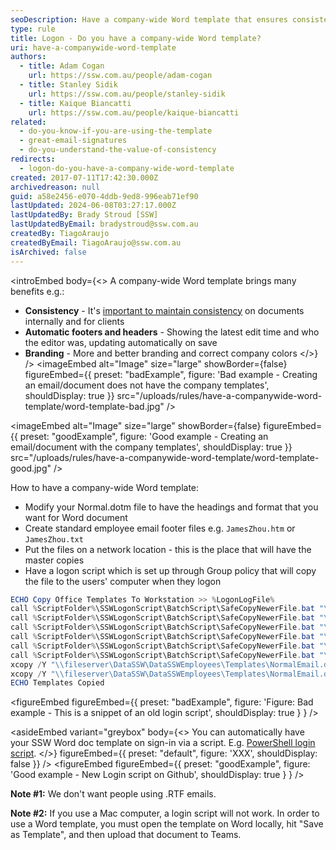 ```yaml
---
seoDescription: Have a company-wide Word template that ensures consistency and branding across all documents. (Note - This SEO description is concise, includes primary keywords, and matches user intent.)
type: rule
title: Logon - Do you have a company-wide Word template?
uri: have-a-companywide-word-template
authors:
  - title: Adam Cogan
    url: https://ssw.com.au/people/adam-cogan
  - title: Stanley Sidik
    url: https://ssw.com.au/people/stanley-sidik
  - title: Kaique Biancatti
    url: https://ssw.com.au/people/kaique-biancatti
related:
  - do-you-know-if-you-are-using-the-template
  - great-email-signatures
  - do-you-understand-the-value-of-consistency
redirects:
  - logon-do-you-have-a-company-wide-word-template
created: 2017-07-11T17:42:30.000Z
archivedreason: null
guid: a58e2456-e070-4ddb-9ed8-996eab71ef90
lastUpdated: 2024-06-08T03:27:17.000Z
lastUpdatedBy: Brady Stroud [SSW]
lastUpdatedByEmail: bradystroud@ssw.com.au
createdBy: TiagoAraujo
createdByEmail: TiagoAraujo@ssw.com.au
isArchived: false
---
```


<introEmbed
  body={<>
A company-wide Word template brings many benefits e.g.:

* **Consistency** - It's [important to maintain consistency](/do-you-understand-the-value-of-consistency) on documents internally and for clients
* **Automatic footers and headers** - Showing the latest edit time and who the editor was, updating automatically on save
* **Branding** - More and better branding and correct company colors
  </>}
/>
<imageEmbed
  alt="Image"
  size="large"
  showBorder={false}
  figureEmbed={{
    preset: "badExample",
    figure: 'Bad example - Creating an email/document does not have the company templates',
    shouldDisplay: true
  }}
  src="/uploads/rules/have-a-companywide-word-template/word-template-bad.jpg"
/>

<imageEmbed
  alt="Image"
  size="large"
  showBorder={false}
  figureEmbed={{
    preset: "goodExample",
    figure: 'Good example - Creating an email/document with the company templates',
    shouldDisplay: true
  }}
  src="/uploads/rules/have-a-companywide-word-template/word-template-good.jpg"
/>

How to have a company-wide Word template:

* Modify your Normal.dotm file to have the headings and format that you want for Word document
* Create standard employee email footer files e.g. `JamesZhou.htm` or `JamesZhou.txt`
* Put the files on a network location - this is the place that will have the master copies
* Have a logon script which is set up through Group policy that will copy the file to the users' computer when they logon

```powershell
ECHO Copy Office Templates To Workstation >> %LogonLogFile%
call %ScriptFolder%\SSWLogonScript\BatchScript\SafeCopyNewerFile.bat "\\fileserver\DataSSW\DataSSWEmployees\Templates\Normal.dot" "%APPDATA%\Microsoft\Templates\Normal.dot" %LogonLogFile%
call %ScriptFolder%\SSWLogonScript\BatchScript\SafeCopyNewerFile.bat "\\fileserver\DataSSW\DataSSWEmployees\Templates\Normal.dotm" "%APPDATA%\Microsoft\Templates\Normal.dotm" %LogonLogFile%
call %ScriptFolder%\SSWLogonScript\BatchScript\SafeCopyNewerFile.bat "\\fileserver\DataSSW\DataSSWEmployees\Templates\ProposalNormalTemplate.dotx" "%APPDATA%\Microsoft\Templates\ProposalNormalTemplate.dotx" %LogonLogFile%
call %ScriptFolder%\SSWLogonScript\BatchScript\SafeCopyNewerFile.bat "\\fileserver\DataSSW\DataSSWEmployees\Templates\NormalEmail.dot" "%APPDATA%\Microsoft\Templates\NormalEmail.dot" %LogonLogFile%
call %ScriptFolder%\SSWLogonScript\BatchScript\SafeCopyNewerFile.bat "\\fileserver\DataSSW\DataSSWEmployees\Templates\Microsoft_Normal.dotx" "%APPDATA%\Microsoft\Templates\Microsoft_Normal.dotx" %LogonLogFile%
call %ScriptFolder%\SSWLogonScript\BatchScript\SafeCopyNewerFile.bat "\\fileserver\DataSSW\DataSSWEmployees\Templates\Blank.potx" "%APPDATA%\Microsoft\Templates\Blank.potx" %LogonLogFile%
xcopy /Y "\\fileserver\DataSSW\DataSSWEmployees\Templates\NormalEmail.dotm" "%APPDATA%\Microsoft\Templates\" >> %LogonLogFile%
xcopy /Y "\\fileserver\DataSSW\DataSSWEmployees\Templates\NormalEmail.dotx" "%APPDATA%\Microsoft\QuickStyles\" >> %LogonLogFile%
ECHO Templates Copied
```

<figureEmbed figureEmbed={{
  preset: "badExample",
  figure: 'Figure: Bad example - This is a snippet of an old login script',
  shouldDisplay: true
} } />


<asideEmbed
  variant="greybox"
  body={<>
    You can automatically have your SSW Word doc template on sign-in via a script. E.g. [PowerShell login script](https://github.com/SSWConsulting/SSWSysAdmins.LoginScript).
  </>}
  figureEmbed={{
    preset: "default",
    figure: 'XXX',
    shouldDisplay: false
  }}
/>
<figureEmbed figureEmbed={{
  preset: "goodExample",
  figure: 'Good example - New Login script on Github',
  shouldDisplay: true
} } />


**Note #1:** We don't want people using .RTF emails.

**Note #2:** If you use a Mac computer, a login script will not work. In order to use a Word template, you must open the template on Word locally, hit "Save as Template", and then upload that document to Teams.
